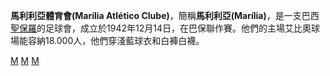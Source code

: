 {{expand|time=2015-03-29T15:41:43+00:00}}
{{unreferenced|time=2015-03-29T15:41:43+00:00}}
{{Infobox football club |
  clubname = 馬利利亞<BR>Marília|
  image    = <!-- 檔案不存在 [[Image:marilia_football.png|100px]] ，可從英文維基百科取得 -->|
  fullname = Marília Atlético Clube |
  nickname = ''MAC ("Marilia Atlético Club" 縮寫)<br> Tigre (老虎)<br> Alviceleste (淺藍和白)'' |
  founded  = 12月14, 1942 |
  ground   = [[艾比奧球場|艾比奧球場]] |
  capacity = 18,000 | 
  chairman = Luiz Antonio Duarte Ferreira |
  manager  = [[般奴·哥度斯|般奴·哥度斯]]|
 league = [[巴保聯|巴保聯]] |
 season = 2014 |
 position = 巴保乙 升班 |
  pattern_la1=|pattern_b1=|pattern_ra1=|
  leftarm1=0000cd|body1=00AEEF|rightarm1=0000cd|shorts1=00AEEF|socks1=00AEEF|
  pattern_la2=|pattern_b2=|pattern_ra2=|
  leftarm2=FFFFFF|body2=FFFFFF|rightarm2=FFFFFF|shorts2=ffffff|socks2=fffffF|
}}

'''馬利利亞體育會(Marília Atlético Clube)'''，簡稱'''馬利利亞(Marília)'''，是一支巴西[[聖保羅|聖保羅]]的足球會，成立於1942年12月14日，在巴保聯作賽。他們的主場艾比奧球場能容納18.000人，他們穿淺藍球衣和白褲白襪。
{{fc-stub}}
{{巴保聯}}

[[Category:巴西足球俱乐部|M]]
[[Category:巴保聯球會|M]]
[[Category:1942年建立的足球俱樂部|M]]